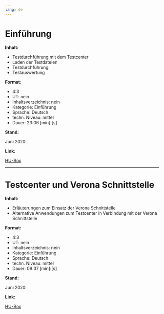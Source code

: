 ```yaml
---
lang: de
---
```


# Einführung

**Inhalt:**

* Testdurchführung mit dem Testcenter
* Laden der Testdateien
* Testdurchführung
* Testauswertung

**Format:**

* 4:3
* UT: nein
* Inhaltsverzeichnis: nein
* Kategorie: Einführung
* Sprache: Deutsch
* techn. Niveau: mittel
* Dauer: 23:06 [min]:[s]

**Stand:**

Juni 2020

**Link:**

[HU-Box](https://box.hu-berlin.de/f/a8f7aea9c751493c8d35/)

---

# Testcenter und Verona Schnittstelle

**Inhalt:**

* Erläuterungen zum Einsatz der Verona Schnittstelle<br>
* Alternative Anwendungen zum Testcenter in Verbindung mit der Verona Schnittstelle

**Format:**

* 4:3
* UT: nein
* Inhaltsverzeichnis: nein
* Kategorie: Einführung
* Sprache: Deutsch
* techn. Niveau: mittel
* Dauer: 09:37 [min]:[s]

**Stand:**

Juni 2020

**Link:**

[HU-Box](https://box.hu-berlin.de/f/d23af87168fa4e9f9bb0/)